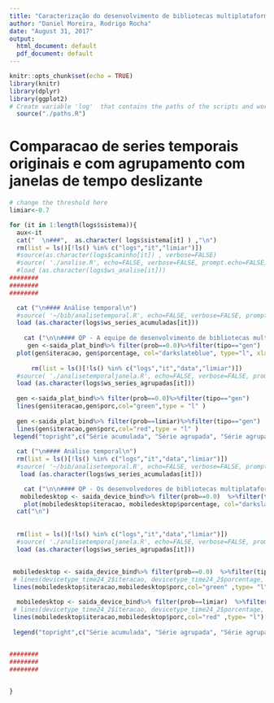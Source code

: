 ```yaml
---
title: "Caracterização do desenvolvimento de bibliotecas multiplataforma"
author: "Daniel Moreira, Rodrigo Rocha"
date: "August 31, 2017"
output:
  html_document: default
  pdf_document: default
---
```

<style type="text/css"> 
.table {    width: 40%; margin: 0px auto; }
.caption {    text-align: center; padding-bottom: 40px;}
.figure {width: 70%; margin: 0px auto;}
img {text-align: center; display: block;margin-left: auto;margin-right: auto; margin: 0px auto; }
</style>

```r
knitr::opts_chunk$set(echo = TRUE)
library(knitr)
library(dplyr)
library(ggplot2)
# Create variable 'log'  that contains the paths of the scripts and workspaces (.RData)
  source("./paths.R")

```



# Comparacao de series temporais originais e com agrupamento com janelas de tempo deslizante
```r

# change the threshold here
limiar<-0.7

for (it in 1:length(logs$sistema)){
  aux<-it
  cat("  \n###",  as.character( logs$sistema[it] ) ,"\n")
  rm(list = ls()[!ls() %in% c("logs","it","limiar")])
  #source(as.character(logs$caminho[it]) , verbose=FALSE)
  #source( './analise.R', echo=FALSE, verbose=FALSE, prompt.echo=FALSE)
  #load (as.character(logs$ws_analise[it]))
########
########
########

  cat ("\n#### Análise temporal\n")
  #source( '~/bib/analisetemporal.R', echo=FALSE, verbose=FALSE, prompt.echo=FALSE)
  load (as.character(logs$ws_series_acumuladas[it]))
  
    cat ("\n\n#### QP - A equipe de desenvolvimento de bibliotecas multiplataforma tende a tornar-se mais generalista ou especialista ao longo do tempo?\n")
     gen <-saida_plat_bind%>% filter(prob==0.0)%>%filter(tipo=="gen")  
  plot(gen$iteracao, gen$porcentage, col="darkslateblue", type="l", xlab="Tempo (semanas)", ylim=c(0,100),ylab="Porcentagem")  
  
      rm(list = ls()[!ls() %in% c("logs","it","data","limiar")])
  #source( './analisetemporaljanela.R', echo=FALSE, verbose=FALSE, prompt.echo=FALSE)
  load (as.character(logs$ws_series_agrupadas[it]))
  
  gen <-saida_plat_bind%>% filter(prob==0.0)%>%filter(tipo=="gen")  
  lines(gen$iteracao,gen$porc,col="green",type = "l" )
  
  gen <-saida_plat_bind%>% filter(prob==limiar)%>%filter(tipo=="gen")  
  lines(gen$iteracao,gen$porc,col="red",type = "l" )
 legend("topright",c("Série acumulada", "Série agrupada", "Série agrupada com limiar"), col=c("black","green", "red"),lty=1)
  
  cat ("\n#### Análise temporal\n")
  rm(list = ls()[!ls() %in% c("logs","it","data","limiar")])
  #source( '~/bib/analisetemporal.R', echo=FALSE, verbose=FALSE, prompt.echo=FALSE)
   load (as.character(logs$ws_series_acumuladas[it]))

    cat ("\n\n#### QP - Os desenvolvedores de bibliotecas multiplataforma tendem a especializar-se em dispositivos desktop ou mobile ao longo do tempo?\n")
   mobiledesktop <- saida_device_bind%>% filter(prob==0.0)  %>%filter(tipo=="desktop mobile")  
    plot(mobiledesktop$iteracao, mobiledesktop$porcentage, col="darkslateblue", type="l", xlab="Tempo (semanas)",ylim=c(0,100), ylab="Porcentagem")
  cat("\n")
  
  
  rm(list = ls()[!ls() %in% c("logs","it","data","limiar")])
  #source( './analisetemporaljanela.R', echo=FALSE, verbose=FALSE, prompt.echo=FALSE)
  load (as.character(logs$ws_series_agrupadas[it]))
 
   
 mobiledesktop <- saida_device_bind%>% filter(prob==0.0)  %>%filter(tipo=="desktop mobile")   
 # lines(devicetype_time24_2$iteracao, devicetype_time24_2$porcentage, type="l",col="green") 
 lines(mobiledesktop$iteracao,mobiledesktop$porc,col="green" ,type= "l")      

  mobiledesktop <- saida_device_bind%>% filter(prob==limiar)  %>%filter(tipo=="desktop mobile")   
 # lines(devicetype_time24_2$iteracao, devicetype_time24_2$porcentage, type="l",col="green") 
 lines(mobiledesktop$iteracao,mobiledesktop$porc,col="red" ,type= "l")
 
 legend("topright",c("Série acumulada", "Série agrupada", "Série agrupada com limiar"), col=c("black","green", "red"),lty=1)

 
########
########
########   


}

```



